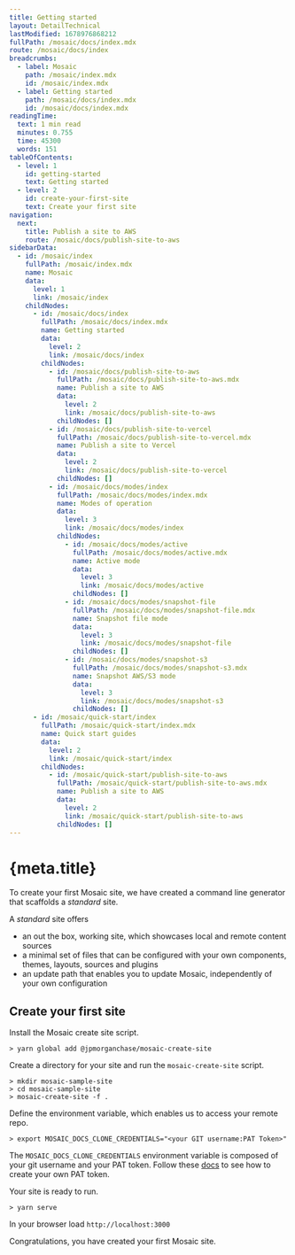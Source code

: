 ```yaml
---
title: Getting started
layout: DetailTechnical
lastModified: 1678976868212
fullPath: /mosaic/docs/index.mdx
route: /mosaic/docs/index
breadcrumbs:
  - label: Mosaic
    path: /mosaic/index.mdx
    id: /mosaic/index.mdx
  - label: Getting started
    path: /mosaic/docs/index.mdx
    id: /mosaic/docs/index.mdx
readingTime:
  text: 1 min read
  minutes: 0.755
  time: 45300
  words: 151
tableOfContents:
  - level: 1
    id: getting-started
    text: Getting started
  - level: 2
    id: create-your-first-site
    text: Create your first site
navigation:
  next:
    title: Publish a site to AWS
    route: /mosaic/docs/publish-site-to-aws
sidebarData:
  - id: /mosaic/index
    fullPath: /mosaic/index.mdx
    name: Mosaic
    data:
      level: 1
      link: /mosaic/index
    childNodes:
      - id: /mosaic/docs/index
        fullPath: /mosaic/docs/index.mdx
        name: Getting started
        data:
          level: 2
          link: /mosaic/docs/index
        childNodes:
          - id: /mosaic/docs/publish-site-to-aws
            fullPath: /mosaic/docs/publish-site-to-aws.mdx
            name: Publish a site to AWS
            data:
              level: 2
              link: /mosaic/docs/publish-site-to-aws
            childNodes: []
          - id: /mosaic/docs/publish-site-to-vercel
            fullPath: /mosaic/docs/publish-site-to-vercel.mdx
            name: Publish a site to Vercel
            data:
              level: 2
              link: /mosaic/docs/publish-site-to-vercel
            childNodes: []
          - id: /mosaic/docs/modes/index
            fullPath: /mosaic/docs/modes/index.mdx
            name: Modes of operation
            data:
              level: 3
              link: /mosaic/docs/modes/index
            childNodes:
              - id: /mosaic/docs/modes/active
                fullPath: /mosaic/docs/modes/active.mdx
                name: Active mode
                data:
                  level: 3
                  link: /mosaic/docs/modes/active
                childNodes: []
              - id: /mosaic/docs/modes/snapshot-file
                fullPath: /mosaic/docs/modes/snapshot-file.mdx
                name: Snapshot file mode
                data:
                  level: 3
                  link: /mosaic/docs/modes/snapshot-file
                childNodes: []
              - id: /mosaic/docs/modes/snapshot-s3
                fullPath: /mosaic/docs/modes/snapshot-s3.mdx
                name: Snapshot AWS/S3 mode
                data:
                  level: 3
                  link: /mosaic/docs/modes/snapshot-s3
                childNodes: []
      - id: /mosaic/quick-start/index
        fullPath: /mosaic/quick-start/index.mdx
        name: Quick start guides
        data:
          level: 2
          link: /mosaic/quick-start/index
        childNodes:
          - id: /mosaic/quick-start/publish-site-to-aws
            fullPath: /mosaic/quick-start/publish-site-to-aws.mdx
            name: Publish a site to AWS
            data:
              level: 2
              link: /mosaic/quick-start/publish-site-to-aws
            childNodes: []
---
```


# {meta.title}

To create your first Mosaic site, we have created a command line generator that scaffolds a _standard_ site.

A _standard_ site offers

- an out the box, working site, which showcases local and remote content sources
- a minimal set of files that can be configured with your own components, themes, layouts, sources and plugins
- an update path that enables you to update Mosaic, independently of your own configuration

## Create your first site

Install the Mosaic create site script.

```
> yarn global add @jpmorganchase/mosaic-create-site
```

Create a directory for your site and run the `mosaic-create-site` script.

```
> mkdir mosaic-sample-site
> cd mosaic-sample-site
> mosaic-create-site -f .
```

Define the environment variable, which enables us to access your remote repo.

```
> export MOSAIC_DOCS_CLONE_CREDENTIALS="<your GIT username:PAT Token>"
```

The `MOSAIC_DOCS_CLONE_CREDENTIALS` environment variable is composed of your git username and your PAT token.
Follow these [docs](https://docs.github.com/en/enterprise-server@3.4/authentication/keeping-your-account-and-data-secure/creating-a-personal-access-token) to see how to create your own PAT token.

Your site is ready to run.

```
> yarn serve
```

In your browser load `http://localhost:3000`

Congratulations, you have created your first Mosaic site.
